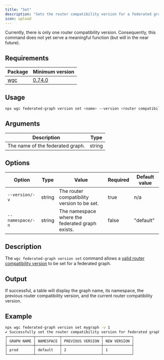 ```yaml
---
title: "Set"
description: "Sets the router compatibility version for a federated graph."
icon: upload
---
```


<Note>
  Currently, there is only one router compatibility version. Consequently, this
  command does not yet serve a meaningful function (but will in the near
  future).
</Note>

## Requirements

| Package           | Minimum version                                                          |
| ----------------- | ------------------------------------------------------------------------ |
| [wgc](/cli/intro) | [0.74.0](https://github.com/wundergraph/cosmo/releases/tag/wgc%400.74.0) |

## Usage

```bash
npx wgc federated-graph version set <name> --version <router compatibility version>
```

## Arguments

| Description                      | Type   |
| -------------------------------- | ------ |
| The name of the federated graph. | string |

## Options

| Option           | Type   | Value                                           | Required | Default value |
| ---------------- | ------ | ----------------------------------------------- | -------- | ------------- |
| `--version/-v`   | string | The router compatibility version to be set.     | true     | n/a           |
| `--namespace/-n` | string | The namespace where the federated graph exists. | false    | "default"     |

## Description

The `wgc federated-graph version set` command allows a [valid router compatibility version](/cli/router/compatibility-version/list) to be set for a federated graph.

## Output

If successful, a table will display the graph name, its namespace, the previous router compatibility version, and the current router compatibility version.

## Example

```bash
npx wgc federated-graph version set mygraph -v 1
✔ Successfully set the router compatibility version for federated graph "prod" to 1.
┌────────────┬───────────┬──────────────────┬─────────────┐
│ GRAPH NAME │ NAMESPACE │ PREVIOUS VERSION │ NEW VERSION │
├────────────┼───────────┼──────────────────┼─────────────┤
│ prod       │ default   │ 2                │ 1           │
└────────────┴───────────┴──────────────────┴─────────────┘
```

